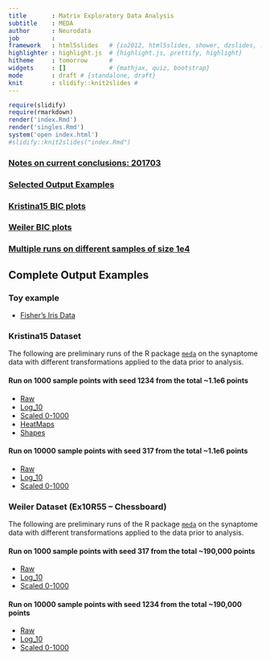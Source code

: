 ```yaml
---
title       : Matrix Exploratory Data Analysis
subtitle    : MEDA
author      : Neurodata
job         : 
framework   : html5slides   # {io2012, html5slides, shower, dzslides, ...}
highlighter : highlight.js  # {highlight.js, prettify, highlight}
hitheme     : tomorrow      # 
widgets     : []            # {mathjax, quiz, bootstrap}
mode        : draft # {standalone, draft}
knit        : slidify::knit2slides #
---
```


```r
require(slidify)
require(rmarkdown)
render('index.Rmd')
render('singles.Rmd')
system('open index.html')
#slidify::knit2slides("index.Rmd")
```

### [Notes on current conclusions: 201703](http://docs.neurodata.io/synaptome-stats/Draft/Notes201703)
### [Selected Output Examples](singles.html)
### [Kristina15 BIC plots](k15bic.html)
### [Weiler BIC plots](weilerbic.html)
### [Multiple runs on different samples of size 1e4](multi.html)

## Complete Output Examples

### Toy example

- [Fisher's Iris Data](http://docs.neurodata.io/meda/examples/Fisher/FisherIrisData.html)

### Kristina15 Dataset
The following are preliminary runs of the R package 
[`meda`](https://github.com/neurodata/meda) on the 
synaptome data with different transformations applied to 
the data prior to analysis.

#### Run on 1000 sample points with seed 1234 from the total ~1.1e6 points
- [Raw](http://docs.neurodata.io/meda/examples/Kristina15/Raw/SynDataRaw.html)
- [Log_10](http://docs.neurodata.io/meda/examples/Kristina15/Log10/SynDataLog10.html)
- [Scaled 0-1000](http://docs.neurodata.io/meda/examples/Kristina15/01e3/SynData01e3.html)  
- [HeatMaps](http://docs.neurodata.io/meda/examples/HeatMaps.html)  
- [Shapes](http://nbviewer.jupyter.org/github/neurodata/non-parametric-clustering/blob/master/procrustes_clustering/notebooks/procrustes_clustering.ipynb)

#### Run on 10000 sample points with seed 317 from the total ~1.1e6 points
- [Raw](http://docs.neurodata.io/meda/examples/K15_1e4/Raw/SynDataRaw.html)
- [Log_10](http://docs.neurodata.io/meda/examples/K15_1e4/Log10/SynDataLog10.html)
- [Scaled 0-1000](http://docs.neurodata.io/meda/examples/K15_1e4/01e3/SynData01e3.html)  

### Weiler Dataset (Ex10R55 -- Chessboard)
The following are preliminary runs of the R package 
[`meda`](https://github.com/neurodata/meda) on the 
synaptome data with different transformations applied to 
the data prior to analysis.

#### Run on 1000 sample points with seed 317 from the total ~190,000 points
- [Raw](http://docs.neurodata.io/meda/examples/Weiler/Raw/Ex10R55_Raw.html)
- [Log_10](http://docs.neurodata.io/meda/examples/Weiler/Log10/Ex10R55_Log10.html)
- [Scaled 0-1000](http://docs.neurodata.io/meda/examples/Weiler/01e3/Ex10R55_01e3.html)  

#### Run on 10000 sample points with seed 1234 from the total ~190,000 points
- [Raw](http://docs.neurodata.io/meda/examples/W_1e4/Raw/Ex10R55_Raw.html)
- [Log_10](http://docs.neurodata.io/meda/examples/W_1e4/Log10/Ex10R55_Log10.html)
- [Scaled 0-1000](http://docs.neurodata.io/meda/examples/W_1e4/01e3/Ex10R55_01e3.html)  



